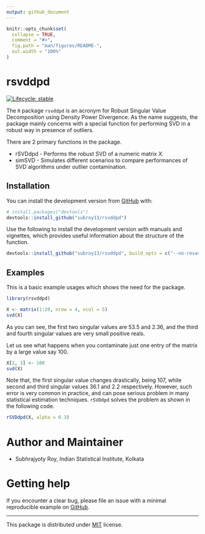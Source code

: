 ```yaml
---
output: github_document
---
```


```r
knitr::opts_chunk$set(
  collapse = TRUE,
  comment = "#>",
  fig.path = "man/figures/README-",
  out.width = "100%"
)
```

# rsvddpd

<!-- badges: start -->
[![Lifecycle: stable](https://img.shields.io/badge/lifecycle-stable-brightgreen.svg)](https://www.tidyverse.org/lifecycle/#stable)
<!-- badges: end -->

The `R` package `rsvddpd` is an acronym for Robust Singular Value Decomposition using Density Power Divergence. As the name suggests, the package mainly concerns with a special function for performing SVD in a robust way in presence of outliers.

There are 2 primary functions in the package.

* rSVDdpd - Performs the robust SVD of a numeric matrix $X$.
* simSVD - Simulates different scenarios to compare performances of SVD algorithms under outlier contamination.


## Installation

You can install the development version from [GitHub](https://github.com/subroy13/rsvddpd) with:

``` r
# install.packages("devtools")
devtools::install_github("subroy13/rsvddpd")
```

Use the following to install the development version with manuals and vignettes, which provides useful information about the structure of the function.

``` r
devtools::install_github("subroy13/rsvddpd", build_opts = c("--no-resave-data"), build_manual = TRUE, build_vignettes = TRUE)
```


## Examples

This is a basic example usages which shows the need for the package.

```r
library(rsvddpd)

X <- matrix(1:20, nrow = 4, ncol = 5)
svd(X)
```

As you can see, the first two singular values are $53.5$ and $2.36$, and the third and fourth singular values are very small positive reals.

Let us see what happens when you contaminate just one entry of the matrix by a large value say $100$.

```r
X[2, 3] <- 100
svd(X)
```

Note that, the first singular value changes drastically, being $107$, while second and third singular values $36.1$ and $2.2$ respectively. However, such error is very common in practice, and can pose serious problem in many statistical estimation techniques. `rSVDdpd` solves the problem as shown in the following code.

```r
rSVDdpd(X, alpha = 0.3)
```

# Author and Maintainer

- Subhrajyoty Roy, Indian Statistical Institute, Kolkata

# Getting help

If you encounter a clear bug, please file an issue with a minimal reproducible example on [GitHub](https://github.com/subroy13/rsvddpd/issues).

-----

This package is distributed under [MIT](https://github.com/subroy13/rsvddpd/blob/master/LICENSE.md) license.



